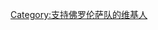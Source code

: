 {{Userbox
  |border-c = #FFA54F
  |border-s = 1
  |id-c     = #fff
  |id-s     = 10
  |id-fc    = #000
  |info-c   = #BA55D3
  |info-s   = 9
  |info-fc  = #FFFFFF
  |id       = ACF
  |info     = 这个用户是'''[[佛罗伦萨队|<span style="color:#FFFFFF;">-{zh-hans:佛罗伦萨队;zh-hk:費倫天拿}-</span>]]'''的球迷。
}}
[[Category:支持佛罗伦萨队的维基人]]